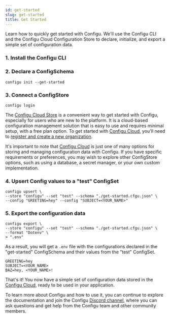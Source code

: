 ```yaml
---
id: get-started
slug: get-started
title: Get Started
---
```



Learn how to quickly get started with Configu.
We'll use the Configu CLI and the Configu Cloud Configuration Store to declare, initialize, and export a simple set of configuration data.

### 1. Install the Configu CLI

<CliInstallSnippet />

### 2. Declare a ConfigSchema

```shell
configu init --get-started
```

### 3. Connect a ConfigStore

```shell
configu login
```

<Admonition>
  
The [Configu Cloud Store](https://app.configu.com/) is a convenient way to get started with Configu, especially for users who are new to the platform. It is a cloud-based configuration management solution that is easy to use and requires minimal setup, with a free plan option.
To get started with [Configu Cloud](https://app.configu.com/), you'll need to [register and create a new organization](https://app.configu.com/).

It's important to note that [Configu Cloud](https://app.configu.com/) is just one of many options for storing and managing configuration data with Configu. If you have specific requirements or preferences, you may wish to explore other ConfigStore options, such as using a database, a secret manager, or your own custom implementation.

</Admonition>

### 4. Upsert Config values to a "test" ConfigSet

```shell
configu upsert \
--store "configu" --set "test" --schema "./get-started.cfgu.json" \
--config "GREETING=hey" --config "SUBJECT=<YOUR_NAME>"
```

### 5. Export the configuration data

```shell
configu export \
--store "configu" --set "test" --schema "./get-started.cfgu.json" \
--format "Dotenv" \
> ".env"
```

As a result, you will get a `.env` file with the configurations declared in the "get-started" ConfigSchema and their values from the "test" ConfigSet.

```.env
GREETING=hey
SUBJECT=<YOUR_NAME>
BAZ=hey, <YOUR_NAME>!
```

That's it! You now have a simple set of configuration data stored in the [Configu Cloud](https://app.configu.com/), ready to be used in your application.

To learn more about Configu and how to use it, you can continue to explore the documentation and join the Configu [Discord channel](https://discord.com/invite/cjSBxnB9z8), where you can ask questions and get help from the Configu team and other community members.
